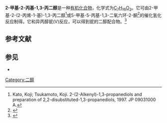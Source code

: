 {{Chembox
| Name = 
| NameEn = 2-methyl-2-propyl-1,3-propanediol
| ImageFile = 2methyl2propylpropanediol_structure.png
| ImageSize = 
| ImageAlt = 
| IUPACName = 
| IUPACNameZh = 
| OtherNames = 
| Section1 = {{Chembox Identifiers
| CASNo = 78-26-2
| CASNo_Ref = {{cascite|correct|CAS}}
| PubChem = 
| SMILES = OCC(CCC)(C)CO }}
| Section2 = {{Chembox Properties
| C=7 | H=16 | O=2
| Appearance = 
| Density = 
| MeltingPt = {{convert|62|-|63|C|K}}<ref>{{Cite journal|title=Muscle-Relaxing Compounds Similar to 3-(o-Toloxy)-1,2-propanediol. II. Substituted Alkanediols1|url=https://doi.org/10.1021/ja01164a108|last=Yale|first=Harry L.|last2=Pribyl|first2=Edward J.|date=1950-08-01|journal=Journal of the American Chemical Society|issue=8|doi=10.1021/ja01164a108|volume=72|pages=3716–3718|issn=0002-7863|last3=Braker|first3=William|last4=Bernstein|first4=Jack|last5=Lott|first5=W. A.}}</ref>
| BoilingPt = 
| Solubility = }}
| Section3 = {{Chembox Hazards
| MainHazards = 
| FlashPt = 
| Autoignition = }}
}}
'''2-甲基-2-丙基-1,3-丙二醇'''是一种[[有机化合物|有机化合物]]，化学式为[[C7H16O2|C<sub>7</sub>H<sub>16</sub>O<sub>2</sub>]]。它可由2-甲基-2-(2-丙烯-1-基)-1,3-丙二醇<ref>Kato, Koji; Tsukamoto, Koji. 2-​(2-​Alkenyl)​-​1,​3-​propanediols and preparation of 2,​2-​disubstituted-​1,​3-​propanediols, 1997. JP 09031000 A.</ref>或5-甲基-5-丙基-1,3-二氧六环-2-酮<ref>{{Cite journal|title=Catalytic Hydrogenation of Cyclic Carbonates using Manganese Complexes|url=http://doi.wiley.com/10.1002/anie.201808676|last=Kaithal|first=Akash|last2=Hölscher|first2=Markus|date=2018-10-08|journal=Angewandte Chemie International Edition|issue=41|doi=10.1002/anie.201808676|volume=57|pages=13449–13453|language=en|pmc=PMC6221167|pmid=30134081|last3=Leitner|first3=Walter}}</ref>的催化氢化反应制得。它和异丙醇铌(V)反应，可以得到铌的二醇配合物。<ref>{{Cite journal|title=Synthesis and Spectroscopic Characterization of Two Different Types of Heterobimetallic Glycolate Complexes of Niobium(V)|url=http://link.springer.com/10.1007/s11243-005-6258-6|last=Ghadwal|first=Rajendra Singh|last2=Mehrotra|first2=Ram C.|date=2005-10|journal=Transition Metal Chemistry|issue=7|doi=10.1007/s11243-005-6258-6|volume=30|pages=836–844|language=en|issn=0340-4285|last3=Singh|first3=Anirudh}}</ref>

==参考文献==
{{reflist}}
==参见==
*{{le|卡利普多|carisoprodol}}
{{多元醇}}
[[Category:二醇|Category:二醇]]